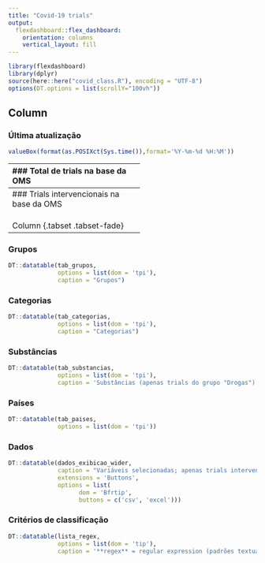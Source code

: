 ```yaml
---
title: "Covid-19 trials"
output: 
  flexdashboard::flex_dashboard:
    orientation: columns
    vertical_layout: fill
---
```


```r
library(flexdashboard)
library(dplyr)
source(here::here("covid_class.R"), encoding = "UTF-8")
options(DT.options = list(scrollY="100vh"))
```

Column {.sidebar}
-------------------------------------
### Última atualização
```r
valueBox(format(as.POSIXct(Sys.time()),format='%Y-%m-%d %H:%M'))
```

<!-- ------------------------------------- -->
<!-- ### Trials na base americana -->
<!-- ```{r} -->
<!-- valueBox(nrow(eua)) -->
<!-- ``` -->

-------------------------------------
### Total de trials na base da OMS
```r
valueBox(nrow(dados_oms_tudo))  
```
  
Link para dados completos: <https://www.who.int/ictrp/COVID19-web.csv>

-------------------------------------
### Trials intervencionais na base da OMS
```r
valueBox(nrow(dados_oms))
```
<!-- ### Trials na base da China -->
<!-- ```{r} -->
<!-- valueBox(nrow(china)) -->
<!-- ``` -->

<!-- Extraidos da base da OMS + busca por outros mais recentes  -->

<!-- ### Protocolos na base da União Europeia -->
<!-- ```{r} -->
<!-- valueBox(nrow(eu_data)) -->
<!-- ``` -->

<!-- Um trial pode ter protocolos diferentes em cada país participante -->


Column {.tabset .tabset-fade}
-------------------------------------
### Grupos
```r
DT::datatable(tab_grupos,
              options = list(dom = 'tpi'),
              caption = "Grupos")
```

### Categorias
```r
DT::datatable(tab_categorias,
              options = list(dom = 'tpi'),
              caption = "Categorias")
```

### Substâncias
```r
DT::datatable(tab_substancias,
              options = list(dom = 'tpi'),
              caption = 'Substâncias (apenas trials do grupo "Drogas")')
```

### Países
```r
DT::datatable(tab_paises,
              options = list(dom = 'tpi'))
```

### Dados 

```r
DT::datatable(dados_exibicao_wider,
              caption = "Variáveis selecionadas; apenas trials intervencionais",
              extensions = 'Buttons',
              options = list(
                    dom = 'Bfrtip',
                    buttons = c('csv', 'excel')))
```

### Critérios de classificação 

```r
DT::datatable(lista_regex,
              options = list(dom = 'tip'),
              caption = '**regex** = regular expression (padrões textuais); **variavel** = onde o padrão é buscado: Intervention ou Scientific title+Intervention ("concat")')
```




<!-- ### Drogas EUA  -->

<!-- ```{r} -->
<!-- DT::datatable(drugs_grupos_count,   -->
<!--               extensions = 'Buttons', -->
<!--               options = list( -->
<!--                     dom = 'Bfrtip', -->
<!--                     buttons = c('csv', 'excel')) -->
<!--               ) -->
<!-- ```    -->

<!-- ### Nomes de substâncias UE -->

<!-- ```{r} -->
<!-- DT::datatable(eu_substance_count,   -->
<!--               extensions = 'Buttons', -->
<!--               options = list( -->
<!--                     dom = 'Bfrtip', -->
<!--                     buttons = c('csv', 'excel')) -->
<!--               ) -->
<!-- ``` -->


<!-- ### Dados EUA -->

<!-- ```{r} -->
<!-- DT::datatable(eua, filter = "top",   -->
<!--               extensions = 'Buttons', -->
<!--               options = list( -->
<!--                     dom = 'Bfrtip', -->
<!--                     buttons = c('csv', 'excel')) -->
<!--               ) -->
<!-- ```    -->

<!-- ### Dados China -->
<!-- ```{r} -->
<!-- DT::datatable(china, filter = "top", -->
<!--               extensions = 'Buttons', -->
<!--               options = list( -->
<!--                     dom = 'Bfrtip', -->
<!--                     buttons = c('csv', 'excel')) -->
<!--               ) -->
<!-- ``` -->

<!-- ### Dados UE -->
<!-- ```{r} -->
<!-- DT::datatable(eu_data, filter = "top",   -->
<!--               extensions = 'Buttons', -->
<!--               options = list( -->
<!--                     dom = 'Bfrtip', -->
<!--                     buttons = c('csv', 'excel')) -->
<!--               ) -->
<!-- ```    -->


<!-- ### Dados OMS -->

<!-- ```{r} -->
<!-- DT::datatable(select(oms, -`Inclusion Criteria`, -`Exclusion Criteria`),  -->
<!--               filter = "top",   -->
<!--               extensions = 'Buttons', -->
<!--               options = list( -->
<!--                     dom = 'Bfrtip', -->
<!--                     buttons = c('csv', 'excel')) -->
<!--               ) -->
<!-- ``` -->

